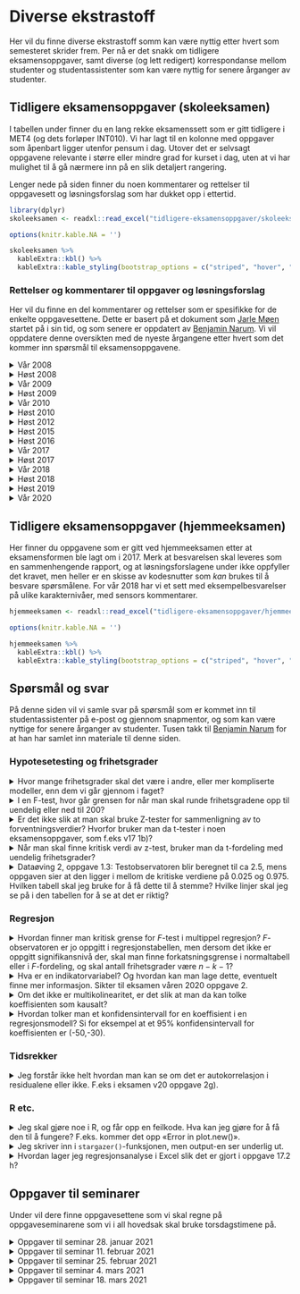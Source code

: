 
# Diverse ekstrastoff

Her vil du finne diverse ekstrastoff somm kan være nyttig etter hvert som semesteret skrider frem. Per nå er det snakk om tidligere eksamensoppgaver, samt diverse (og lett redigert) korrespondanse mellom studenter og studentassistenter som kan være nyttig for senere årganger av studenter.

## Tidligere eksamensoppgaver (skoleeksamen) {#skoleeksamen}

I tabellen under finner du en lang rekke eksamenssett som er gitt tidligere i MET4 (og dets forløper INT010). Vi har lagt til en kolonne med oppgaver som åpenbart ligger utenfor pensum i dag. Utover det er selvsagt oppgavene relevante i større eller mindre grad for kurset i dag, uten at vi har mulighet til å gå nærmere inn på en slik detaljert rangering.

Lenger nede på siden finner du noen kommentarer og rettelser til oppgavesett og løsningsforslag som har dukket opp i ettertid.

```r
library(dplyr)
skoleeksamen <- readxl::read_excel("tidligere-eksamensoppgaver/skoleeksamen.xlsx")

options(knitr.kable.NA = '')

skoleeksamen %>% 
  kableExtra::kbl() %>% 
  kableExtra::kable_styling(bootstrap_options = c("striped", "hover", "condensed"))
```

### Rettelser og kommentarer til oppgaver og løsningsforslag {-}

Her vil du finne en del kommentarer og rettelser som er spesifikke for de enkelte oppgavesettene. Dette er basert på et dokument som [Jarle Møen](https://www.nhh.no/en/employees/faculty/jarle-moen/) startet på i sin tid, og som senere er oppdatert av [Benjamin Narum](https://www.nhh.no/en/employees/faculty/benjamin-narum/). Vi vil oppdatere denne oversikten med de nyeste årgangene etter hvert som det kommer inn spørsmål til eksamensoppgavene.

<details><summary>Vår 2008</summary>

**Spørsmål 1d:** *Vi skal regne ut forventet nytte. Hvorfor får vi $EX^2 =  20( var + \mu^2 )$?* 

Det er tatt utgangspunkt i den første regneregelen for varians i forelesningsnotatene. $Var(X)=E(X^2)-(E(X))^2$. Derav $E(X^2)=Var(X) +(E(X))^2$

**Spørsmål 2a:** *Jeg lurer jeg på hvordan man kommer frem til $S^2$*?

Du regner ut variansen til de to observasjonsseriene som er gitt i oppgaven (evt. standardavviket slik det er oppgitt i løsningsforslaget). Det kan du gjøre på en lommeregner, eller du kan bruke den informasjonen som er oppgitt. For den første serien er $S^2=1,835/7$ hvor 7 er $n-1$ med $n=8$ observasjoner.

**Spørsmål 2b:** *Jeg lurer på hvorfor en skal bruke ensidig test der. Har du tid til å forklare meg det, for jeg ser ikke helt hvorfor det skal være ensidig. Kan det ikke være tosidig også?*

Jeg ser ingen dypere mening i dette. Oppgavegiver ber om ensidig test i b/c og tosidig i d - og i løsningsforslaget kommenterer vedkommende at man burde brukt ensidig test også i d for å sammenligne resultatet av testene. Pussig. Dersom jeg skal resonnerer utenfor oppgaven antar jeg at argumentet for ensidig test er at dersom sølvinnholdet endrer seg, knytter det seg til at de som lager penger har et incentiv til å begynne jukse med sølvinnholdet, mens det er vanskelig å se for seg hvorfor noen skulle øke sølvinnholdet i samme mynttype over tid. Dermed er man a priori villig til å se bort fra at sant sølvinnhold øker.

**Spørsmål 3b:** *I oppgaven får vi oppgitt at det er 39 observasjoner. I oppgave b skal vi finne konfidensintervall. Hvorfor bruker vi 36 som frihetsgrader når det står at det er n-2? Og hvilken formel brukes for å komme fram til 0,083?*

*(n-2)* har du nok fra plansjene om enkel regresjon dvs konstantledd pluss én variabel. Her blir det *n-3* (konstantledd pluss to forklaringsvariabler, *n-k-1*). *0,083* er oppgitt i regresjonsutskriften som standardavviket til koeffisienten.

**Oppgave 3c:** *Skal man ikke her på $F$-testen bruke $(F, \alpha, k-1,n-k)$? Er ikke $k$ her 2? (arbeidskraft og kapital) og $n$ fortsatt 36? Fasiten sier frihetsgradene er 2 og 36.*

$F$-testen er $(F, \alpha, k,n-k-1)$ dersom $k$ er antall forklaringsvariabler i tillegg til konstantleddet (slik det er i bokas og min notasjon). $n$ er 39.

**Oppgave 3i** *Det spørres om hvordan man kan teste en hypotese om konstant skalautbytte! Jeg finner ikke ut av hvordan man gjør det! Kan du hjelpe meg med det?*

Jeg tror ikke dette er et spørsmål jeg ville gitt i denne formen. Våren 2008 lå kurset i siste semester. Da kunne vi forutsette at studentene skulle vite at konstant skalautbytte med denne funksjonsformen innebærer at summen av koeffisientene er én (Det ligger også inne som et punkt i plansjene mine om multikolinearitet, tror jeg). Da vi gjennomgikk $F$-testen for regresjon (test for om alle koeffisientene er null samtidig) nevnte jeg muntlig at $F$-testen også kan brukes på mindre grupper av koeffisienter. Man kan altså teste uttrykk av typen $\alpha+\beta=1$. Det som kommer i klammeparentes i løsningsforslaget har dere ingen forutsetning for å forstå siden heller ikke boken har med noe om dette. Kanskje ble det sagt noe om det på forelesningene det semesteret, eller kanskje oppgavegiveren har tatt det med i løsningsforslaget for spesielt interesserte...
 
</details>

<details><summary>Høst 2008</summary>

**Oppgave 1d:** *Med 0.05,3,144 (5 %, 3 og 144 frihetsgrader) burde grensen vært på 2.67, men i fasiten står det 2.60.*

Enig. Det må være trykkfeil i løsningsforslaget.

**Oppgave 2d:** *Når man skal lage et konfidensintervall for koeffisienten til en av de uavhengige variablene i en multippel regresjon, hva er da riktig antall frihetsgrader for t-verdien? I H09 oppgave 2g benyttes $(n-k-1)$ mens i H08 oppgave 2d benyttes $(n-2)$.*

Det er $n-k-1$ som er riktig frihetsgradstall, så løsningsforslaget høst 2008 må være feil.

**Oppgave 3c:** *I Tabellen for kjikvadrattesten er $(f_i-e_i)^2 /e_i$ oppgitt å være 0,04 og 0,05 i hhv. 1. og 2. rekke. Deler man 1/228 og 1/212 får man hhv. ca 0,004 og 0,005. Dette slår dog ikke ut på konklusjon til testen.*

Du har rett.

</details>

<details><summary>Vår 2009</summary>

**Oppgave 2c:** *Jeg lurer på hvorfor fasiten sier at frihetsgradene til $F$-testen er $F_{\alpha, k-1,n-1}$? Jeg trodde frihetsgradene ved denne testen var $F_{\alpha, k, n-k-1}?*

Det ser for meg ut som om løsningsforslaget er riktig, og at du blander sammen denne F-testen med formelen for den nært beslektede F-testen knyttet til multippel regresjon.

</details>

<details><summary>Høst 2009</summary>

**Oppgave 1a:** *”Population” brukes veldig fritt i boken, og kan, som jeg har forstått oversettes til både gruppe og populasjon. Eksempelvis i denne oppgaven med ”normalfordelte populasjoner”. Dette sjekkes jo vha dataene (fra utvalget?). Er det da snakk om hele populasjonen eller utvalget?*

Populasjonene i den virkelige verden kan vi aldri observere, men det er de som har en fordeling. Så observerer vi utvalget som er trukket fra populasjonen til å teste hypoteser om populasjonen, for eksempel en hypotese om at populasjonen er normalfordelt. Du har sikkert rett i at vi noen ganger snakker om grupper for det som er en populasjon.

**Oppgave 2c:** *Vi skal drøfte et residualplott. I fasiten her står det at histogram og normalscore antyder at residualene ikke er normalfordelt? Vi har da godkjent mye dårligere figurer tidligere, med ca. likt antall observasjoner? I samme eksamenssett oppgave1 b) skal vi teste for lik varians. her er n1=14 og n2=9. videre skal v1=n1-1=14-1=13 og v2=n2-2=9-2=7 (jf. formel s. 442 i pensumboken) fasiten her sier derimot at v2=8?*

For å ta det siste først. Det er trykkfeil i boken på side 442. Når det gjelder residualplottet er jeg enig med deg. Man kunne like gjerne skrevet at det ikke er tydelig avvik fra normalitet.

**Oppgave 2g:** *I kompendiet står det at man bruker $k$ fra $t$-tabell med $n-2$ frihetsgrader, i fasiten her ser det ut til at de har brukt $n-k-1$?*

Også i forelesningsnotatene står det *n-k-1* under multippel regresjon (plansje 269).
</details>

<details><summary>Vår 2010</summary>

**Oppgave 3d:** *Hvorfor blir det 12  F(12) - 10F(11)-(12-10) når $q=15$ og $\mu=10$?*

Dette ser merkelig ut for meg også (Han som har laget oppgaven har sluttet.) Antar det skulle vært 15 og 14.

</details>

<details><summary>Høst 2010</summary>

**Oppgave 1a:** *I høsteksamen i 2010 oppgave 1a) har de brukt antall frihetsgrader lik 31. Jeg lurte på hvorfor det ikke blir 34, altså n-2? Hvordan vet vi når frihetsgrader er $n - k - 1$, og når det er $n - 2$?*

For lineær regresjon er antall frihetsgrader lik $n$ minus antall parametre du har estimert i analysen din. I enkel regresjon antar vi formen på uttrykket $Y = \beta_1 X + \beta_0$ og må estimere $\beta_1$ og $\beta_0$, altså 2 parametre. Derfor blir regelen $n - 2$. I Multippel regresjon antar vi f.eks. en form på uttrykket $Y = \beta_2 X_2 + \beta_1 X_1 + \beta_0$ og må estimere $\beta_2$, $\beta_1$ og $\beta_0$, altså 3 stk. I regelen $n - k - 1$ er $k$ antall variable vi estimerer en koeffisient for ($k = 2$) og den siste "1" er for $\beta_0$. I eksempelet mitt blir det da $n - 3$. I eksamensoppgaven blir det $n - 5$.

**Oppgave 1b:** *Har du mulighet til å sende meg utdypende forklaring på Eksamen H10 oppgave 1 b?*

Her er det det er feil i løsningsforslaget. Jeg tror oppgavegiver endret modellen etter at førsteutkastet til løsningsforslaget var klar, og så har løsningsforslaget ikke blitt oppdatert tilsvarende. Rett svar skal være $-0,160 \pm 2,042*0,034$.

**Oppgave 1d:** *Hvordan er fremgangsmåten for å forstå at dette er en loglog-modell, og ikke en log-lin eller lin-log? Fasiten slår fast at det er en loglog, men forstår ikke helt hvordan man går frem.*

Modellen er loglog mellom pris (PG) og inntekt (I) fordi regresjonen er gjort med hensyn på logaritmen av disse to. I fasit tenker de nok at de isolerer de to variablene for å tolke dem for seg først. Vi har jo egentlig år lineært og kvadrert i modellen også. Kanskje man skal kalle hele modellen en log-log-lin-sq modell (ikke gjør det). Poenget er at loglog-forhold har tolkningen om at prosentvis økning i den ene svarer til prosentvis økning av den andre, som gjør seg fint i en diskusjon der man skal tolke en modell.

</details>

<details><summary>Høst 2012</summary>

**Oppgave 1a:** *I løsningsforslaget er Analyse 2 omtalt som «enveis faktoranalyse». Er dette riktig?*

Nei, det er en trykkfeil. Det skulle stått «enveis variansanalyse». Faktoranalyse er en helt annen metode som ligger utenfor pensum, men som noen ganger foreleses i forbindelse med hjemmeeksamen.

**Oppgave 1d:** *Hvor en skal regne ut en kritisk grense for $F$ på 5% sign.nivå for v1= 175 og v2= 569. Hvorfor er det brukt en ensidig test her? (gir verdi 1,18) Er det ikke mer naturlig å bruke en tosidig her? En annen ting, er det nok å se på p-verdi eller må man regne ut en kritisk grense?*

Enig med deg. Det er ikke noe holdepunkt for å bruke ensidig test her. Jeg har ment å bruke tosidig test, men brukt feil tabell – 0.05 i stedet for 0.025. Korrekt kritisk grense skulle dermed være 1,22. Det er ingen grunn til å regne ut kritisk grense hvis det er gitt en programutskrift med p-verdi

</details>

<details><summary>Høst 2015</summary>

**Oppgave 1b:** *I H15-eksamen b) bruker vi en ensidig t-test for å se om koeffisienten er 0 eller negativ. Jeg lurer på hvordan fasiten kom fram til antall frihetsgrader. Antall observasjoner er 898. Er det sånn at antall frihetsgrader er 893 fordi vi har et konstantledd og 4 frihetsgrader? Dersom det hadde vært en tosidig test, hadde vi fått samme antall frihetsgrader?*

Det stemmer at man trekker fra antall estimerte parametre. Tosidig vs ensidig påvirker ikke antall frihetsgrader, men påvirker signifikansnivået du bruker.

**Oppgave 1b:** *Vi gjennomføre en t-test for koeffisienten i en regresjonsmodell. Hvorfor finner vi her testobservatoren ved å ta koeffisienten delt på standardavvik? Er dette en formel, eller kan du forklare nærmere intuisjonen bak dette?*

Se kapittel 16-4d og 17-2h i boken for formelene. Altså, $t = \frac{\widehat \beta - \beta}{s_{b}}$ hvor $s_{b} = \frac{s_{\epsilon}}{\sqrt{(n-1) s_x^2}}$ er standardavviket til regresjonskoeffisienten.

Dette minner om å sammenligne avvik i forventningen på en normalfordeling, ved å dele på standardavviket til estimatoren $\widehat \mu = \overline X$, som er $s/\sqrt{n}$.

**Oppgave 1b og 1c:** *I b) bruker man t-test for to utvalg, mens i c) bruker man t-test for matchede par. Kommer det av at i b) har man to utvalg, mens i c) tester man forventet poengsum i samme utvalg, men med ulike sensorer? Jeg vet ikke om jeg helt har skjønt når man skal bruke t-test for matchede par.*

Matchede par vil jo gi større presisjon til å vurdere om de to sensorene retter forskjellig. Vi kan bruke matchede par fordi de to sensorene har rettet nøyaktig de samme eksamensoppgavene. Altså har vi fjernet kilden til variasjon som ellers kommer av at ulike studenter scorer ulikt på prøven.

I b) skal vi jo teste om den samme sensoren retter likt, men vi vet jo ikke om de to gruppene av studenter (som altså ikke er de samme, hver student har bare tatt eksamen en gang) egentlig burde gjøre det like godt på eksamen. Dermed er det to utvalg. Du kan se video om matchede par om dette.

Man bruker T-test fordi standardavviket også må estimeres i analysen, det har ikke så mye med matchede par i seg selv å gjøre.

**Oppgave 1e:** *I oppgave e) blir vi bedt om å bruke modell 2 hvor vi har 3 koeffisienter og 1 konstantledd. hvorfor er antall frihetsgrader fortsatt 893 og ikke 894 (da vi har en mindre koeffisient i modell 2 sammenlignet med modell 5)? Men i oppgave e) bruker man tosidig test, men er usikker på om det har noe å si for antall frihetsgrader.*

Det har nok gått litt fort i fasit på oppgave e), det skal være 894 frihetsgrader, men fordi antallet er veldig stort (over 200) har det heller ikke noe å si. 

</details>

<details><summary>Høst 2016</summary>

**Oppgave 1h:** *I oppgave 1 h, eksamen høst 2016 bes det om å regne ut "... variansen til andelen klager (av kandidatene som møtte) våren 2014 og våren 2015." I løsningsforslaget bruker man imidlertid  data oppgitt for vår 2013 og 2014 til å regne variansen til andelen klager for henholdsvis våren 2014 og 2015. Hvorfor skal man her bruke fjoråret til å regne ut variansen til andel klager for gjeldende år?*

De har bommet med året.

</details>

<details><summary>Vår 2017</summary>

**Oppgave 2c:** *Eksamen V17, oppgave 2c): Man blir bedt om å regne ut om koeffisienten er signifikant, hvorfor er frihetsgraden 282 ($v = n - k - 1$) og ikke 286 ($n-2$)?*

Den generelle regelen for lineær regresjon er at man trekker fra antall frihetsgrader som svarer til antall parametre man har estimert først, som så brukes i beregningen av standardavviket. I oppgave 2c på analyse (1) er det brukt 6 estimerte parametre (5 koeffisienter og ett konstantledd) dermed blir det $n - 5 - 1$. I sliden du viser er det en koeffisient og ett konstantledd, dermed $n - 2$.

</details>

<details><summary>Høst 2017</summary>

**Oppgave 1b:** *"Viser resultatet av testen at studentene i gruppe A kanskje har plagiert?". F-testen vil jo kun teste om variansene er den samme for gruppe A og gruppe B, eller ulik? Hvordan kan vi svare på dette spørsmålet ved hjelp av en F-test? I fasiten står det at studentene i gruppe A har kanskje plagiert. Er dette fordi variansen i gruppe A er minst, dermed har de mer like respons, noe som kan indikere plagiat?*

Ja, oppgave a og b henger tett sammen. Det stemmer at F-testen bare kan si om de er ulik. Man må tolke hva ulike standardavvik må bety utfra konteksten av "eksperimentet" for å komme frem til at det er juks på gang. Det stemmer som du sier at lavt standardavvik betyr plagiat. Poenget her er at gruppe B skal være representativt for studenter generelt, så ettersom standardavviket er signifikant forskjellig fra det det skulle vært (statistisk lik gruppe B) er det noe som foregår.

</details>

<details><summary>Vår 2018</summary>

**Oppgave 1b:** *I fasiten står det at man også kan bruke T-test for å sammenligne forventningsverdiene i de to datasettene, er det fordi n er stor og dermed vil normal og t-fordeling være omtrent det lik?*

Vi kan gjøre to forskjellige argumenter når $n$ er stor i dette tilfellet:

- Når $n$ er stor er det ikke så farlig med normalitetsantakelsen for observasjonene, siden sentralgrenseteoremet sørger for at testobservatoren er tilnærmet normalfordelt uansett, og da kan vi bruke Z-test eller t-test avhengig av om vi kjenner det/de sanne standardavviket/standardavvikene eller ikke.
- I tillegg ser vi at når $n$ blir stor så er de kritiske verdiene for hypotesetesten nesten like. Det følger av at vi da kan estimere standardavviket mer presist, så de empiriske standandardavvikene $s$ (eventuelt ($s_1$ og $s_2$) er nærme de sanne verdiene $\sigma$ (eventuelt $\sigma_1$ og $\sigma_2$).
</details>

<details><summary>Høst 2018</summary>

**Oppgave 1c:** *I oppgaven skal man se hvorvidt "... the trimmed mean of the offers is smaller in 2008 than in 2006." De setter opp H0 = Mean(Libor2006) = Mean(Libor2008), men så setter de opp H1 : Mean(Libor2006) < Mean(Libor2008). Burde det ikke være omvendt her ettersom vi skal se om gjennomsnittet er lavere i 2008 enn i 2006? altså at H1: Mean(Libor2006) > Mean(Libor2008). Videre konkluderer man med at "The test indicates that the Libor in 2006 is lower than the Libor in 2008". Men i summary tabellen får man oppgitt at gjennomsnittlig libor i 2006 = 3.09 og 2.00 i 2008. Hvordan kan det ha seg da at man konkluderer med at libor er lavere i 2006 enn i 2008?*

De har snudd ulikheten. Det er feil i fasiten og det skal egentlig være Mean(Libor2006) > Mean(Libor2008). I konklusjonen skal det følgelig konkluderes med at Libor i 2006 er større enn i 2018.

</details>

<details><summary>Høst 2019</summary>

**Oppgave 1a:** *Oppgaven spør om hvilke tester man kan utføre for å finne ut hvilket land som har den signifikant største andelen kjempelykkelige land. Er det ikke z-test man da bruker? Videre blir vi bedt om å gi et datatransformasjon for Norge, hva mener de med dette? Hvorfor har fasiten kun brukt det som står under brøkstreken i testobservatoren?*

Det stemmer at de bruker en z-test i fasit, men det er også mulig å bruke en chi-squared goodness-of-fit test. Poenget her er at man skal finne ut hvem som er mest lykkelig i forhold til hverandre og dermed må man teste to og to land mot hverandre ved bruk av flere z-tester. Tanken med "transformasjonen" er at man tar tallene fra tabellen og beregner noe man enkelt kan sammenligne to og to land basert på, det blir da estimatet av "sannsynlighet for kjempelykkelig" med et empiriske standardavvik. Det empiriske standardavviket er da det som står i telleren for testobservatoren (se kap 12-3c i boken). Siden testen i teorien må gjennomføres 3 ganger er det bedre å regne p og empirisk standardavvik for så å sette disse tallene inn i uttrykket for testobservatoren etterpå.


**Oppgave 1b:** *Etter at $z = 5.33$ er regnet ut dukker det opp en $z = 0.11$ under. Hvor kommer denne fra og hva forklarer den? Den blir ikke kommentert videre.*

I oppgave B har de først regnet ut z dersom man antar pooled standardavvik, deretter har de beregnet z med hvert sitt standardavvik og testet om disse to z-verdiene er ulike. Det er en litt knotete måte å gjøre det på. De kunne bare brukt den sistnevnte z og testet den ulik null heller enn lik førstnevnte z. Konklusjonen blir den samme. Se side 482, Case 2. I eksemplene i boken beregner de ikke D først slik de har gjort i fasit, men sier at den er kjent.

**Oppgave 1j:** *Vi blir bedt om å skissere regresjonslinjen for råalders samlede påvirkning på lykkenivået. Jeg forstod fasiten, men dersom oppgaven hadde bedt om å skissere regresjonslijen for rettferdighet samlede påvirkning på rettferdighet, hadde linjen bare vært lineær med en stigningstall på 0.03? Måtte vi gjøre alle de beregningene igjen siden variabelen var logaritmen til alder?*

Det stemmer. Rettferdighet-til-lykke-forholdet er linært, så det hadde bare blitt en linje. Her spørres det om en skisse nettopp fordi forholdet skal være ikke-lineært, så du ville nok ikke fått samme spørsmål for "rettferdighet" med mindre begge skulle inn i figuren samtidig som sammenligning. Beregningene var for å støtte at plottet ble riktig. I det lineære tilfellet kunne du jo bare ha funnet to punkter og dratt en linje imellom, det går jo ikke i det ikke-lineære tilfellet.

</details>

<details><summary>Vår 2020</summary>
**Oppgave 3c:** *Jeg er litt usikker ifm oppgave c) hvor vi blir spurt om redisualserien er stasjonær. Jeg forstår resonnementet i fasiten, men er litt usikker når det kommer til denne figuren. Her ser det jo ut til at variansen øker med tiden? Et av forutsetningene for stasjonær tidsrekke er jo at variansen skal være konstant og uavhengig av t? Hvordan ser vi forresten om forventningen er konstant eller ikke?*

Visuell inspeksjon kan gi deg en del innsikt, men noen ganger kan det være vanskelig å konkludere eksakt kun fra figuren. Om det er tvil må man støtte seg videre på beregninger.

For residualserien er den litt kort til å konkludere bare fra plottet om variansen øker eller ikke. De laveste residualverdiene (på bunnen av plottet) ser ikke ut til å endre seg slik som det kanskje kan se ut for de høyeste (på toppen av plottet). Om du hadde plottet denne over lenger tid ville du kanskje ikke lenger tenkt at variansen endrer seg.

Forventningen er konstant, og lik 0, om det er ca like mange punkter over som under 0-linjen over tid. Det ser ut til å være tilfelle her.
</details>

## Tidligere eksamensoppgaver (hjemmeeksamen)

Her finner du oppgavene som er gitt ved hjemmeeksamen etter at eksamensformen ble lagt om i 2017. Merk at besvarelsen skal leveres som en sammenhengende rapport, og at løsningsforslagene under ikke oppfyller det kravet, men heller er en skisse av kodesnutter som *kan* brukes til å besvare spørsmålene. For vår 2018 har vi et sett med eksempelbesvarelser på ulike karakternivåer, med sensors kommentarer.

```r
hjemmeeksamen <- readxl::read_excel("tidligere-eksamensoppgaver/hjemmeeksamen.xlsx")

options(knitr.kable.NA = '')

hjemmeeksamen %>% 
  kableExtra::kbl() %>% 
  kableExtra::kable_styling(bootstrap_options = c("striped", "hover", "condensed"))
```

## Spørsmål og svar

På denne siden vil vi samle  svar på spørsmål som er kommet inn til studentassistenter på e-post og gjennom snapmentor, og som kan være nyttige for senere årganger av studenter. Tusen takk til [Benjamin Narum](https://www.nhh.no/en/employees/faculty/benjamin-narum/) for at han har samlet inn materiale til denne siden.

### Hypotesetesting og frihetsgrader

<details><summary>Hvor mange frihetsgrader skal det være i andre, eller mer kompliserte modeller, enn dem vi går gjennom i faget?</summary>

Det finnes en rekke forskjellige typer statistiske tester som har ulike formål. En tommelfingerregel som ofte fungerer i statistisk inferens (som for eksempel i en test for om en estimert parameter er signifikant forskjellig fra null) er:

Antall frihetsgrader = Antall observasjoner - Antall parametre som er estimert i modellen. 

I multippel regresjon estimerer vi $k+1$ regresjonskoeffisienter, ergo blir antall frihetsgrader i testene $n-(k+1) = n - k - 1$. Begrepet "frihetsgrader" har lange historiske røtter og spiller på denne type intuisjon (observasjonene gir oss frihet til å finne ut av ting med en viss presisjon, og denne friheten "bruker vi opp" når vi estimerer ukjente parametre), men det er ikke et idiotsikkert system. Det at testobservatoren i en ett-utvalgs $t$-test med ukjent varians er $t$-fordelt med $n-1$ frihetsgrader ($n$ observasjoner minus en estimert parameter $s^2 \approx \sigma^2$) er et presist matematisk resultat som bevises på vanlig måte ved hjelp av antakelsene i testen (dvs nullhypotesen om at observasjonene er trukket fra den samme normalfordelingen).
</details>

<details><summary>I en F-test, hvor går grensen for når man skal runde frihetsgradene opp til uendelig eller ned til 200?
</summary>

Om du kommer i en situasjon der det er tvil ville jeg brukt en funksjon i R til å få den eksakt. Ellers kan du vurdere det utfra differansen for verdien av testobservatoren for lavere frihetsgrader. For eksempel: Om du har 250 frihetsgrader vil forskjellen i testobservatoren mellom 150 og 200 frihetsgrader være høyere enn den mellom 200 og 250 frihetsgrader. Så lenge du ser at konklusjonen for oppgaven blir den samme spiller det ingen rolle.
</details>

<details><summary>Er det ikke slik at man skal bruke Z-tester for sammenligning av to forventningsverdier? Hvorfor bruker man da t-tester i noen eksamensoppgaver, som f.eks v17 1b)?</summary>

Z-test brukes når man vet det eksakte standardavviket. I dette eksempelet setter vi det empiriske standardavviket i nevneren av testobservatoren, og da kan man bevise matematisk at den ikke lenger er standard normalfordelt, men heller t-fordelt med n-1 frihetsgrader.

Dersom antall observasjoner er stort er vårt estimat av populasjonens standardavvik så presist at det ikke utgjør noen forskjell, noe vi ser fra t-tabellen for stor n, som gir tilnærmet samme kritiske verdi som den tilsvarende verdien i Z-tabellen.

Sagt med andre ord: Når n blir stor er t-fordelingen med n frihetsgrader tilnærmet lik normalfordelingen. Dette er en eksakt grenseverdi når $n \to \infty$.
</details>

<details><summary>Når man skal finne kritisk verdi av z-test, bruker man da t-fordeling med uendelig frihetsgrader?</summary>

Det blir det samme, ja. Det er også gitt i Tabell 3 i boken, men da er verdien av z-observatoren gitt langs aksene (første desimal langs radene og andre desimal langs kolonnene) med sannsynligheten gitt i midten.
</details>

<details><summary>Dataøving 2, oppgave 1.3: Testobservatoren blir beregnet til ca 2.5, mens oppgaven sier at den ligger i mellom de kritiske verdiene på 0.025 og 0.975. Hvilken tabell skal jeg bruke for å få dette til å stemme? Hvilke linjer skal jeg se på i den tabellen for å se at det er riktig?</summary>

Tabell 5 "Critical values of the chi^2 distribution" gir deg riktige verdier. Du kan også bruke R-funksjonen qchisq(0.025, df = n - 1) til å få samme tall. Det er 25 observasjoner og du har benyttet et estimat av forventningsverdien til å beregne det empiriske standardavviket. Da er det 25 - 1 = 24 frihetsgrader, så da må du se på linjen hvor "Degrees of Freedom" er 24. Kolonnene er $\chi_{0.025}$ og $\chi_{0.975}$, så skal du finne 12.4 og 39.4.

</details>

### Regresjon

<details><summary> Hvordan finner man kritisk grense for $F$-test i multippel regresjon? $F$-observatoren er jo oppgitt i regresjonstabellen, men dersom det ikke er oppgitt signifikansnivå der, skal man finne forkatsningsgrense i normaltabell eller i $F$-fordeling, og skal antall frihetsgrader være $n-k-1$?  </summary>

F-observatoren har to tall for frihetsgrader. For multippel regresjon tester den nullhypotesen om at alle koeffisientene er null **samtidig**. Den første frihetsgraden kommer av modellen og er lik antall koeffisienter, den andre kommer av frihetsgradene i datasettet som er $n - k - 1$. Tabell 6 i boken viser kritisk grense for ulike signifikansnivå og kombinasjoner av de to frihetsgradene. Stargazer oppgir `df=x;y`, der `x` er første frihetsgrad og `y` er andre frihetsgrad.

</details>

<details><summary> Hva er en indikatorvariabel? Og hvordan kan man lage dette, eventuelt finne mer informasjon. Sikter til eksamen våren 2020 oppgave 2. </summary>

Indikatorvariabler er et annet ord for dummyvariabler, og tar verdien 0 eller 1. Det kan gjerne brukes til å gjøre statistisk analyse når noe enten er sant eller ikke-sant. I oppgaven på eksamen bruker de jo det til å si om NO2 oversteg faregrensen. Da bruker man gjerne en indikator fordi du har informasjon om hva som er farlig og ikke, altså bryr vi oss ikke så mye om akkurat hva nivået er, bare vi det om det er farlig eller ikke (i akkurat denne analysen i hvert fall). Indikatorvariabler er også interessante som verktøy for å danne "kategorier" i dataene.

Du kan se her eller google litt om du er interessert: https://en.wikipedia.org/wiki/Dummy_variable_(statistics) 
</details>

<details><summary> Om det ikke er multikolinearitet, er det slik at man da kan tolke koeffisienten som kausalt?  </summary>

Nei, ikke nødvendigvis.

</details>

<details><summary> Hvordan tolker man et konfidensintervall for en koeffisient i en regresjonsmodell? Si for eksempel at et 95% konfidensintervall for koeffisienten er (-50,-30).
 </summary>

På samme måte som andre konfidensintervaller for ukjente, men estimerte paramtetre: Dersom modellen er riktig (det vil si at det eksisterer en *sann* regresjonskoeffisient $\beta$), og dersom vi hadde hatt mulighet til å trekke flere datasett av samme størrelse som det vi har, så ville 95% av konfidensintervallene inneholdt den sanne regresjonskoeffisienten. 
</details>

### Tidsrekker

<details><summary> Jeg forstår ikke helt hvordan man kan se om det er autokorrelasjon i residualene eller ikke. F.eks i eksamen v20 oppgave 2g). </summary>

På oppgave 2g er det nok vanskelig å se at det er autokorrelasjon rett fra residualene, men du kan set det på ACF plottet. Der er det signifikante (barer over den blå linjen) autokorrelasjoner for flere "lag" større enn 0. Se video om autokorrelasjon for en forklaring. 
</details>

### R etc.

<details><summary>  Jeg skal gjøre noe i R, og får opp en feilkode. Hva kan jeg gjøre for å få den til å fungere? F.eks. kommer det opp «Error in plot.new()».  </summary>

Koding kan ofte føre til mange forskjellige type feil og det kan være vanskelig å vite alltid hva som er galt. For denne type feil er Google din venn. Søk på feilkoden, i dette tilfellet "plot.new() figure margins too large", så kommer det som regel opp en tråd men noen som opplever noe lignende og en løsning.

Et annet tips er å kommentere ut deler av koden og se om du får deler av den til å fungere. Da kan du isolere hva som forårsaker problemet og prøve å Google kun for det, da kommer det oftere opp gode svar. 
</details>

<details><summary>  Jeg skriver inn i `stargazer()`-funksjonen, men output-en ser underlig ut. </summary>
Du må bruke tillegsargumentet: `type = "text"`.
</details>

<details><summary>  Hvordan lager jeg regresjonsanalyse i Excel slik det er gjort i oppgave 17.2 h? 
 </summary>
Selve regresjonsanalysen gjøres i Excel under: Data > Data Analysis > Regression. Velg ut rutene for X (begge kolonner) og Y og trykk ok. Om "Data Analysis" ikke ligger der må du aktivere "Analysis ToolPak in Excel", google det så finner du ut av det.
</details>

## Oppgaver til seminarer {#seminar}

Under vil dere finne oppgavesettene som vi skal regne på oppgaveseminarene som vi i all hovedsak skal bruke torsdagstimene på. 

<details><summary> Oppgaver til seminar 28. januar 2021 </summary>

1. **(V20, OPPG 1)** Grafen ble publisert av klima- og miljøminister Ola Elvestuen fra Venstre på Twitter 1. november 2019 (men senere tatt bort), og viser norske CO$_2$-utslipp (i 1000 tonn CO$_2$-ekvivalenter) som funksjon av tid. Venstre gikk inn i regjering sammen med Høyre og Fremskrittspartiet i januar 2018. Denne figuren ble kritisert for å være *misvisende*. På hvilken måte er den det, og hvordan ville du forandret den for at den skulle være mindre misvisende?

```r
knitr::include_graphics("bilder/venstre.PNG")
```

2. **(V20, OPPG 1)** Figuren under ble publisert av Høyre på Facebook 1. november 2019, og viser norske CO$_2$-utslipp (i 1000 tonn CO$_2$-ekvivalenter) som funksjon av tid. Denne figuren ble *også* kritisert for å være misvisende. På hvilken måte er den det, og hvordan ville du forandret den for at den skulle blitt mindre misvisende?

```r
knitr::include_graphics("bilder/hoyre.jpg")
```

3. **(V19, OPPG 3)** I figuren under ser vi en graf over den norske styringsrenten siden 2013 og anslag over hvilken bane renten skal følge de neste tre årene med fire usikkerhetsintervaller. Bruk figuren til å anslå sannsynligheten for negativ styringsrente ved utgangen av 2022.

```r
knitr::include_graphics("bilder/rente.jpg")
```

4. Florida innførte i 2005 en såkalt "Stand Your Ground"-lov, som i større grad tillater folk å bruke dødelig makt i selvforsvar. Grafen under, som viser utviklingen av dødsoffer i skyteepisoder i Florida, illustrerte mange nyhetsreportasjer etter et [drap i 2012](https://en.wikipedia.org/wiki/Shooting_of_Trayvon_Martin), men fikk skarp kritikk i ettertid. Hvorfor det tror du?

```r
knitr::include_graphics("bilder/gun.PNG")
```

5. **(H13, OPPG 1)** 
    a. Gjør oppgave 1a og 1b på dette oppgavesettet.
    b. Kan du foreslå en *grafisk* fremstilling som kan vise eventuelle forskjeller i responstid før og etter omleggingen?
    
6. La oss anta at 50 avgangsstudenter som gikk ut av NHHs masterprogram i fjor svarte på et spørreskjema hvor mye de har i startlønn i sin første jobb. Gjennomsnittslønnen var 450.000, med et standardavvik på 120.000. Anta videre at lønnsfordeningen for årets studenter er den samme (og se bort fra inflasjon). 
    a. Estimer sannsynligheten for at gjennomsnittlig startlønn for 50 responenter i år vil være større enn 450.000.
    b. Estimer sannsynligheten for at gjennomsnittlig startlønn for 50 responenter i år vil være større enn 500.000.
    
7. La $X$ være en stokastisk variabel med forventningsverdi lik 5 og varians lik 2. Definer to nye stokastiske variabler $Y = 2X-1$ og $Z = X^2 + Y$. Regn ut:
    a. E$(Y)$ og Var$(Y)$.
    b. E$(Z)$ og Var$(Z)$.
    
8. La $X$ være en standard normalfordelt variabel. Du får oppgitt at det medfører at E$(X^3) = 0$. La $Y = X^2$.
    a. Vis at korrelasjonen mellom $X$ og $Y$ er lik null.
    b. Er $X$ og $Y$ uavhengige?
</details>


<details><summary> Oppgaver til seminar 11. februar 2021 </summary>

1. Sett opp en generell regel/oppskrift som du kan følge *alle* gangene du skal gjennomføre en hypotesetest.

2. Tegn opp en figur som viser hvordan de samme verdiene av $\overline{X}$ og $\mu$ i to ett-utvalgs $t$-tester likevel kan føre til motsatt konklusjon av testen.

3. Det er desverre et stort problem at folk som bruker begrepet *p-verdi* i ulike sammenhenfer ofte ikke forstår hva begrepet betyr. I den sammenheng publiserte *The American Statistical Association* i 2016 [et skriv som i klare ordelag beskriver problemet](https://www.tandfonline.com/doi/pdf/10.1080/00031305.2016.1154108). Les gjennom dette skrivet, og spesiel avsnitt 3 "*Principles*". 
    a. Oversett hver av disse seks overskriftene (prinsippene) til norsk med dine egne ord, og skriv så en setning, igjen med egne ord, om hvordan du forstår hvert av punktene. 
    b. Prøv å definer begrepet *p-verdi* med så enkle ord som du klarer.

4. Gjør oppgave 11.38 i læreboken: *The club professional at a difficult public course boasts that his course is so tough that the average golfer loses a dozen or more golf balls during a round of golf. A dubious golfer sets out to show that the pro is fibbing. He asks a random sample of 15 golfers who just completed their rounds to report the number of golf balls they lost. Assuming that the number of golf balls lost is normally distributed with a standard deviation of 3, can we infer at the 10% significance level that the average (rett ord her er vel egentlig "expected") number of golf balls lost is less than 12?*
    
    Observasjonene er: 1, 14, 8, 15, 17, 10, 12, 6, 14, 21, 15, 9, 11, 4, 8
    
5. Anta at det sanne forventede antall golfballer som forsvinner i forrige oppgave er 10, hva er da styrken (power) til testen som du gjorde der? Hva er tolkningen til dette tallet?

6. Gjør skoleeksamen V17, oppgave 1a og 1b.

7. Gjør skoleeksamen V19, oppgave 1b.



</details>


<details><summary> Oppgaver til seminar 25. februar 2021 </summary>

1. Se på den estimerte regresjonskurven under:

```r
library(ggplot2)
set.seed(1)
x <- rnorm(100, mean = 5, sd = 3)
Ey <- 10 - 2*x
y <- Ey  + rnorm(100,0,2)
df <- data.frame(x = x, y = y, Ey = Ey)
ggplot(df) +
  geom_point(aes(x = x, y = y)) + 
  geom_line(aes(x = x, y = Ey), color = "red")
#summary(lm(y ~ x))
#cor(x,y)

```

a. Bestem hvilke av de følgende parameterestimatene som kan være riktig:
    i. $\hat{\beta}_0 = 5$, $\hat{\beta}_1 = -3$ 
    ii. $\hat{\beta}_0 = 10$, $\hat{\beta}_1 = 4$ 
    iii. $\hat{\beta}_0 = -4$, $\hat{\beta}_1 = 2$ 
    iv. $\hat{\beta}_0 = 10$, $\hat{\beta}_1 = -2$ 


b. Bestem hvilke av de følgende utsagn om den estimerte korrelasjonen mellom $X$ og $Y$ og andel forklart variasjon ($R^2$) som er riktig:
    i. Korrelasjonen er $-0.94$ andel forklart variasjon er $-0.88$.
    ii. Korrelasjonen er $0.94$ andel forklart variasjon er $0.88$.
    iii. Korrelasjonen er $-0.94$ andel forklart variasjon er $0.88$.
    iv. Korrelasjonen er $1$ andel forklart variasjon er $0.88$.


2. Under ser du et residualplott og et QQ-plot for en regresjonsanalyse. Hvilke brudd på antagelsene for lineær regresjon ser du? Dersom alle andre kriterier er oppfylt, hvilke konsekvenser har disse bruddene? 

```r
library(lindia)
set.seed(1)
x=rep(1:300,2)
a=0
b = 1
sigma2 = x^1.3
eps = rnorm(300,mean=0,sd=sqrt(sigma2))
y=a+b*x + eps
mod <- lm(y ~ x)
plots <- gg_diagnose(mod, plot.all = F)
include <- plots[c(3, 4)]
plot_all(include)

```


3. En student ønsker å undersøke sammenhengen mellom pris og størrelsen på leiligheter (m^2). Han bestemmer seg for å samle inn data på solgte leiligheter ukentlig over et helt år. Hva kan være problematisk for en slik strategi? 

4. Anta $Y_i$ er forandring i BNP fra kvartal $i-1$ til kvartal $i$, mens $x_i$ er forandringen i arbeidsledighet fra kvartal $i$ til kvartal $i-1$. Du tilpasser så regresjonsmodellen
\begin{equation}
Y_i = \beta_0 + \beta_1 x_i + \epsilon_i
\end{equation}
Forklar hva forskjellen på et prediksjonsintervall og konfidensintervall er i denne sammenhengen dersom $x=0$, og hvorfor begge typer intervall er interessante.     

5. Eksamen Vår 2019, Oppgave 2d) og e).

</details>

<details><summary> Oppgaver til seminar 4. mars 2021 </summary>

1. Vi har lyst til å forstå forskjellen på den statistiske *modellen* $Y = \beta_0 + \beta_1X + \epsilon$ der $\epsilon$ er normalfordelt med forventningsverdi 0 og varians $\sigma^2$, og det vi faktisk observerer, som er par av observasjoner $(X_1, Y_1), \ldots, (X_n, Y_n)$. Klarer du å illustrere denne forskjellen ved å fortsette på tegningen under? Her har vi satt $n=4$.

```r
knitr::include_graphics("bilder/oppg_regresjonsmodell.jpg")
```

2. Et lite firma som selger babyutstyr ser god effekt av å markedsføre produktene sine på Youtube. For å analysere denne sammenhengen nøyere samler de inn historiske data på hvor mye de har brukt på Youtube-reklame (`youtube`) i løpet av en måned, og omsetningen den måneden (`sales`), og gjennomfører så en enkel lineær regresjon med `youtube` som forklaringsvariabel og `sales` som responsvariabel. Gi en kort fortolkning av regresjonsutskriften under:

```r
library(dplyr)
library(ggplot2)

data(marketing, package = "datarium")

reg <- lm(sales ~ youtube, data = marketing)

stargazer::stargazer(reg, type = "text")
```


3. I figuren under har vi plottet inn datasettet, den estimerte regresjonslinjen (rød heltrukken strek), samt linjen $y = x$ (sort stiplet linje). Hvordan skal babyutstyrforhandleren tolke denne figuren?

```r
marketing %>% 
  ggplot(aes(x = youtube, y = sales)) +
  geom_point() +
  geom_abline(slope = reg$coefficients[2], intercept = reg$coefficients[1], 
              colour = "red", size = 1.5) +
  geom_abline(slope = 1, intercept = 0, linetype = "dashed", size = 1.5)
```

4. Ved hjelp av den estimerte regresjonsmodellen lager babyutstyrforhandleren følgende plott av residualene mot de predikerte verdiene for hver observasjon i datasettet. Hva sier denne figuren oss om lineær regresjon som modell for sammenhengen mellom penger brukt på markedsføring og omsetning? 

```r
tibble(fitted.values = reg$fitted.values,
       residuals = reg$residuals) %>% 
  ggplot(aes(x = fitted.values, y = residuals)) +
  geom_point()

```

Det er gjort mange forsøk på å forklare hvorfor noen land er rike, mens andre land er fattige, se f.eks hjemmeeksamen i MET4, V17. En mulig forklaring kan ligge in landenes fysiske og geografiske egenskaper. For eksempel, kan det hende at land som har ulendt terreng kan ha større vanskeligheter med å bygge infrastruktur og frakte varer enn land som er helt flate, og dermed ende opp som fattigere av den grunn? 

Vi ser på et lite datasett ([lånt fra boken *Statistical Rethinking*](https://xcelab.net/rm/statistical-rethinking/)) der vi har et mål på landenes rikdom (logaritmen av BNP, `log_gdp`), samt et mål på hvor ulendt terrenget er i det landet (`rugged`). Vi har også mer informasjon om landene, for eksempel om det ligger i Afrika eller ikke (`cont_africa`).

Vi har gjort tre regresjonsanalyser i R, med følgende utskrifter:

```r
# data("rugged", package = "rethinking")
load("datasett/rugged.Rdata")

nations <-
  rugged %>% 
  mutate(
    log_gdp = log(rgdppc_2000),
    continent = ifelse(cont_africa, "Africa", "Other")
  ) %>% 
  filter(! is.na(log_gdp))

reg1 <- lm(log_gdp ~ rugged, data = nations)
reg2 <- lm(log_gdp ~ rugged + cont_africa, data = nations)
reg3 <- lm(log_gdp ~ rugged * cont_africa, data = nations)

stargazer::stargazer(reg1, reg2, reg3, type = "text")
```
5. Skriv opp de tre estimerte regresjonsmodellene.

6. Gi en kort fortolkning av modell (2).

7. Gi en forklaring på hva vi lærer ved å gå fra modell (2) til modell (3). Fokuser spesielt på rollen til interaksjonsleddet (`rugged:cont_africa`). Hvordan kan det ha seg at `rugged`-variabelen nå plutselig er statistisk signifikant forskjelig fra null? Kan du tenke deg en praktisk fortolkning av disse resultatene?

</details>

<details><summary> Oppgaver til seminar 18. mars 2021 </summary>

Refleksjonsoppgaver:

1. Nevn minst to grunner til at en ønsker å utføre en regresjons- eller en logistisk regresjonsanalyse. 
2. Tegn et sett med observasjoner bestående av en dummyvariabel Y og en kontinuerlig variabel X i et xy-koordinatsystemet 
hvor en ville fått bedre prediksjoner av Y med KNN-metoden enn med logistisk-regresjon. 

Vi vil ellers diskutere eventuelle spørsmål som dukker opp samt se på oppgavene i seksjon 5.4.



</details>

